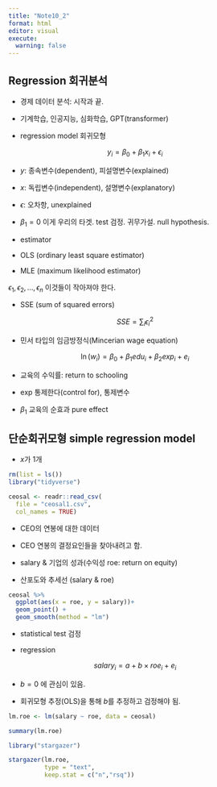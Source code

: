 ```yaml
---
title: "Note10_2"
format: html
editor: visual
execute: 
  warning: false
---
```


## Regression 회귀분석

-   경제 데이터 분석: 시작과 끝.

-   기계학습, 인공지능, 심화학습, GPT(transformer)

-   regression model 회귀모형

$$
y_i = \beta_0 + \beta_1 x_i + \epsilon_i
$$

-   $y$: 종속변수(dependent), 피설명변수(explained)

-   $x$: 독립변수(independent), 설명변수(explanatory)

-   $\epsilon$: 오차항, unexplained

-   $\beta_1 =0$ 이게 우리의 타겟. test 검정. 귀무가설. null hypothesis.

-   estimator

-   OLS (ordinary least square estimator)

-   MLE (maximum likelihood estimator)

$\epsilon_1, \epsilon_2, \dots,  \epsilon_n$ 이것들이 작아져야 한다.

-   SSE (sum of squared errors)

$$
SSE = \sum_{i} \epsilon_{i}^2
$$

-   민서 타입의 임금방정식(Mincerian wage equation)

$$
\ln(w_i) = \beta_0 + \beta_1 edu_i + \beta_2 exp_i + e_i
$$

-   교육의 수익률: return to schooling

-   exp 통제한다(control for), 통제변수

-   $\beta_1$ 교육의 순효과 pure effect

## 단순회귀모형 simple regression model 

-   $x$가 1개

```r
rm(list = ls())
library("tidyverse")

ceosal <- readr::read_csv(
  file = "ceosal1.csv",  
  col_names = TRUE)

```

-   CEO의 연봉에 대한 데이터

-   CEO 연봉의 결정요인들을 찾아내려고 함.

-   salary & 기업의 성과(수익성 roe: return on equity)

-   산포도와 추세선 (salary & roe)

```r
ceosal %>% 
  ggplot(aes(x = roe, y = salary))+
  geom_point() +
  geom_smooth(method = "lm")
```

-   statistical test 검정

-   regression

$$
salary_i= a + b \times roe_i + e_i
$$

-   $b=0$ 에 관심이 있음.

-   회귀모형 추정(OLS)을 통해 $b$를 추정하고 검정해야 됨.

```r
lm.roe <- lm(salary ~ roe, data = ceosal)

summary(lm.roe)

```

```r
library("stargazer")

stargazer(lm.roe,
          type = "text",
          keep.stat = c("n","rsq"))


```
